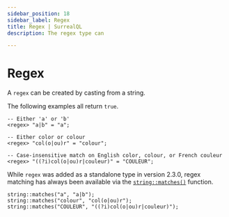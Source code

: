 ```yaml
---
sidebar_position: 18
sidebar_label: Regex
title: Regex | SurrealQL
description: The regex type can 

---
```



# Regex

<Since v="v2.3.0" />

A `regex` can be created by casting from a string.

The following examples all return `true`.

```surql
-- Either 'a' or 'b'
<regex> "a|b" = "a";

-- Either color or colour
<regex> "col(o|ou)r" = "colour";

-- Case-insensitive match on English color, colour, or French couleur
<regex> "((?i)col(o|ou)r|couleur)" = "COULEUR";
```

While `regex` was added as a standalone type in version 2.3.0, regex matching has always been available via the [`string::matches()`](/docs/surrealql/functions/database/string#stringmatches) function.

```surql
string::matches("a", "a|b");
string::matches("colour", "col(o|ou)r");
string::matches("COULEUR", "((?i)col(o|ou)r|couleur)");
```